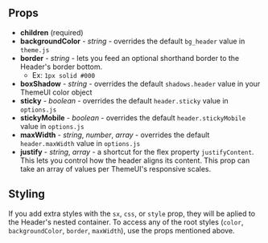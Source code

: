 
<Title type="header" title="Header">
  The header component is your website's primary header element that wraps a
  logo, site navigation, and header widgets.
</Title>

## Props

- **children** (required)
- **backgroundColor** - _string_ - overrides the default `bg_header` value in `theme.js`
- **border** - _string_ - lets you feed an optional shorthand border to the Header's border bottom.
  - Ex: `1px solid #000`
- **boxShadow** - _string_ - overrides the default `shadows.header` value in your ThemeUI color object
- **sticky** - _boolean_ - overrides the default `header.sticky` value in `options.js`
- **stickyMobile** - _boolean_ - overrides the default `header.stickyMobile` value in `options.js`
- **maxWidth** - _string_, _number_, _array_ - overrides the default `header.maxWidth` value in `options.js`
- **justify** - _string_, _array_ - a shortcut for the flex property `justifyContent`. This lets you control how the header aligns its content. This prop can take an array of values per ThemeUI's responsive scales.

## Styling

If you add extra styles with the `sx`, `css`, or `style` prop, they will be aplied to the Header's nested container. To access any of the root styles (`color`, `backgroundColor`, `border`, `maxWidth`), use the props mentioned above.

<PageLink path="/components/logo" label="Logo" />
